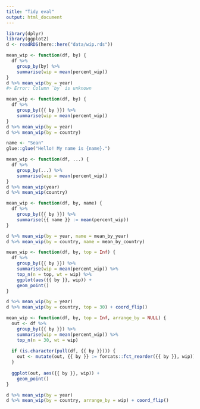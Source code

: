 ```yaml
---
title: "Tidy eval"
output: html_document
---
```


```r
library(dplyr)
library(ggplot2)
d <- readRDS(here::here("data/wip.rds"))
```

```r
mean_wip <- function(df, by) {
  df %>% 
    group_by(by) %>% 
    summarise(wip = mean(percent_wip))
}
d %>% mean_wip(by = year)
#> Error: Column `by` is unknown
```

```r
mean_wip <- function(df, by) {
  df %>% 
    group_by({{ by }}) %>% 
    summarise(wip = mean(percent_wip))
}
d %>% mean_wip(by = year)
d %>% mean_wip(by = country)
```

```r
name <- "Sean"
glue::glue("Hello! My name is {name}.")
```

```r
mean_wip <- function(df, ...) {
  df %>% 
    group_by(...) %>% 
    summarise(wip = mean(percent_wip))
}
d %>% mean_wip(year)
d %>% mean_wip(country)
```

```r
mean_wip <- function(df, by, name) {
  df %>% 
    group_by({{ by }}) %>% 
    summarise({{ name }} := mean(percent_wip))
}

d %>% mean_wip(by = year, name = mean_by_year)
d %>% mean_wip(by = country, name = mean_by_country)
```

```r
mean_wip <- function(df, by, top = Inf) {
  df %>% 
    group_by({{ by }}) %>% 
    summarise(wip = mean(percent_wip)) %>%
    top_n(n = top, wt = wip) %>%
    ggplot(aes({{ by }}, wip)) + 
    geom_point()
}

d %>% mean_wip(by = year)
d %>% mean_wip(by = country, top = 30) + coord_flip()
```

```r
mean_wip <- function(df, by, top = Inf, arrange_by = NULL) {
  out <- df %>% 
    group_by({{ by }}) %>% 
    summarise(wip = mean(percent_wip)) %>%
    top_n(n = 30, wt = wip)
  
  if (is.character(pull(df, {{ by }}))) {
    out <- mutate(out, {{ by }} := forcats::fct_reorder({{ by }}, wip))
  }
  
  ggplot(out, aes({{ by }}, wip)) +
    geom_point()
}

d %>% mean_wip(by = year)
d %>% mean_wip(by = country, arrange_by = wip) + coord_flip()
```
